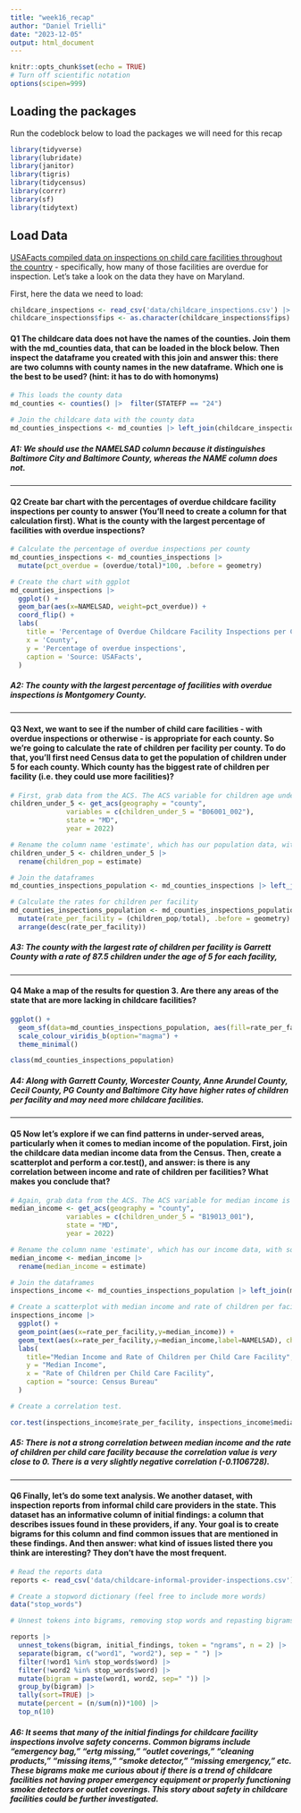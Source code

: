 ```yaml
---
title: "week16_recap"
author: "Daniel Trielli"
date: "2023-12-05"
output: html_document
---
```


```r
knitr::opts_chunk$set(echo = TRUE)
# Turn off scientific notation
options(scipen=999)
```

## Loading the packages

Run the codeblock below to load the packages we will need for this recap

```r
library(tidyverse)
library(lubridate)
library(janitor)
library(tigris)
library(tidycensus)
library(corrr)
library(sf)
library(tidytext)
```

## Load Data

[USAFacts compiled data on inspections on child care facilities throughout the country](https://usafacts.org/data-projects/childcare-inspections) - specifically, how many of those facilities are overdue for inspection. Let's take a look on the data they have on Maryland.

First, here the data we need to load:

```r
childcare_inspections <- read_csv('data/childcare_inspections.csv') |> clean_names()
childcare_inspections$fips <- as.character(childcare_inspections$fips)
```

#### **Q1** The childcare data does not have the names of the counties. Join them with the md_counties data, that can be loaded in the block below. Then inspect the dataframe you created with this join and answer this: there are two columns with county names in the new dataframe. Which one is the best to be used? (hint: it has to do with homonyms)

```r
# This loads the county data
md_counties <- counties() |>  filter(STATEFP == "24")
```

```r
# Join the childcare data with the county data 
md_counties_inspections <- md_counties |> left_join(childcare_inspections, join_by(GEOID == fips))
```

##### A1: We should use the NAMELSAD column because it distinguishes Baltimore City and Baltimore County, whereas the NAME column does not.

------------------------------------------------------------------------

#### **Q2** Create bar chart with the percentages of overdue childcare facility inspections per county to answer (You'll need to create a column for that calculation first). What is the county with the largest percentage of facilities with overdue inspections?

```r
# Calculate the percentage of overdue inspections per county
md_counties_inspections <- md_counties_inspections |>
  mutate(pct_overdue = (overdue/total)*100, .before = geometry)

# Create the chart with ggplot
md_counties_inspections |>
  ggplot() +
  geom_bar(aes(x=NAMELSAD, weight=pct_overdue)) +
  coord_flip() +
  labs(
    title = 'Percentage of Overdue Childcare Facility Inspections per County',
    x = 'County',
    y = 'Percentage of overdue inspections',
    caption = 'Source: USAFacts',
  )
```

##### **A2: The county with the** largest percentage of facilities with overdue inspections is Montgomery County.

------------------------------------------------------------------------

#### **Q3** Next, we want to see if the number of child care facilities - with overdue inspections or otherwise - is appropriate for each county. So we're going to calculate the rate of children per facility per county. To do that, you'll first need Census data to get the population of children under 5 for each county. Which county has the biggest rate of children per facility (i.e. they could use more facilities)?

```r
# First, grab data from the ACS. The ACS variable for children age under 5 is B06001_002 We want 2022 data.
children_under_5 <- get_acs(geography = "county",
              variables = c(children_under_5 = "B06001_002"),
              state = "MD",
              year = 2022)
```

```r
# Rename the column name 'estimate', which has our population data, with something more useful, like 'children_pop'
children_under_5 <- children_under_5 |>
  rename(children_pop = estimate)
```

```r
# Join the dataframes
md_counties_inspections_population <- md_counties_inspections |> left_join(children_under_5, join_by(GEOID))

# Calculate the rates for children per facility
md_counties_inspections_population <- md_counties_inspections_population |>
  mutate(rate_per_facility = (children_pop/total), .before = geometry) |>
  arrange(desc(rate_per_facility))
```

##### **A3: The county with the largest rate of children per facility is Garrett County with a rate of 87.5 children under the age of 5 for each facility,**

------------------------------------------------------------------------

#### **Q4** Make a map of the results for question 3. Are there any areas of the state that are more lacking in childcare facilities?

```r
ggplot() +
  geom_sf(data=md_counties_inspections_population, aes(fill=rate_per_facility)) +
  scale_colour_viridis_b(option="magma") +
  theme_minimal()
```

```r
class(md_counties_inspections_population)
```

##### **A4**: Along with Garrett County, Worcester County, Anne Arundel County, Cecil County, PG County and Baltimore City have higher rates of children per facility and may need more childcare facilities.

------------------------------------------------------------------------

#### **Q5** Now let's explore if we can find patterns in under-served areas, particularly when it comes to median income of the population. First, join the childcare data median income data from the Census. Then, create a scatterplot and perform a cor.test(), and answer: is there is any correlation between income and rate of children per facilities? What makes you conclude that?

```r
# Again, grab data from the ACS. The ACS variable for median income is B19013_001. We want 2022 data again.
median_income <- get_acs(geography = "county",
              variables = c(children_under_5 = "B19013_001"),
              state = "MD",
              year = 2022)
```

```r
# Rename the column name 'estimate', which has our income data, with something more useful, like 'median_income'
median_income <- median_income |>
  rename(median_income = estimate)
```

```r
# Join the dataframes
inspections_income <- md_counties_inspections_population |> left_join(median_income, join_by(GEOID))
```

```r
# Create a scatterplot with median income and rate of children per facility
inspections_income |>
  ggplot() +
  geom_point(aes(x=rate_per_facility,y=median_income)) +
  geom_text(aes(x=rate_per_facility,y=median_income,label=NAMELSAD), check_overlap = TRUE) +
  labs(
    title="Median Income and Rate of Children per Child Care Facility",
    y = "Median Income",
    x = "Rate of Children per Child Care Facility",
    caption = "source: Census Bureau"
  )
```

```r
# Create a correlation test.

cor.test(inspections_income$rate_per_facility, inspections_income$median_income)
```

##### A5: There is not a strong correlation between median income and the rate of children per child care facility because the correlation value is very close to 0. There is a very slightly negative correlation (-0.1106728).

------------------------------------------------------------------------

#### **Q6** Finally, let's do some text analysis. We another dataset, with inspection reports from informal child care providers in the state. This dataset has an informative column of initial findings: a column that describes issues found in these providers, if any. Your goal is to create bigrams for this column and find common issues that are mentioned in these findings. And then answer: what kind of issues listed there you think are interesting? They don't have the most frequent.

```r
# Read the reports data
reports <- read_csv('data/childcare-informal-provider-inspections.csv') |> clean_names()
```

```r
# Create a stopword dictionary (feel free to include more words)
data("stop_words")
```

```r
# Unnest tokens into bigrams, removing stop words and repasting bigrams, list bigrams

reports |>
  unnest_tokens(bigram, initial_findings, token = "ngrams", n = 2) |>
  separate(bigram, c("word1", "word2"), sep = " ") |>
  filter(!word1 %in% stop_words$word) |>
  filter(!word2 %in% stop_words$word) |>
  mutate(bigram = paste(word1, word2, sep=" ")) |>
  group_by(bigram) |>
  tally(sort=TRUE) |>
  mutate(percent = (n/sum(n))*100) |>
  top_n(10)
```

##### A6: It seems that many of the initial findings for childcare facility inspections involve safety concerns. Common bigrams include "emergency bag," "ertg missing," "outlet coverings," "cleaning products," "missing items," "smoke detector," "missing emergency," etc. These bigrams make me curious about if there is a trend of childcare facilities not having proper emergency equipment or properly functioning smoke detectors or outlet coverings. This story about safety in childcare facilities could be further investigated.

